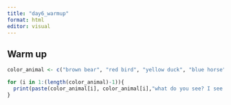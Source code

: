 ```yaml
---
title: "day6_warmup"
format: html
editor: visual
---
```


## Warm up

```r
color_animal <- c("brown bear", "red bird", "yellow duck", "blue horse")

for (i in 1:(length(color_animal)-1)){
  print(paste(color_animal[i], color_animal[i],"what do you see? I see a", color_animal[i+1], "looking at me"))
}
```
